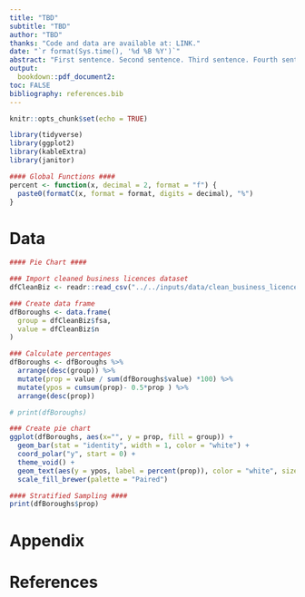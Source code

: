 ```yaml
---
title: "TBD"
subtitle: "TBD"
author: "TBD"
thanks: "Code and data are available at: LINK."
date: "`r format(Sys.time(), '%d %B %Y')`"
abstract: "First sentence. Second sentence. Third sentence. Fourth sentence."
output:
  bookdown::pdf_document2:
toc: FALSE
bibliography: references.bib
---
```


```r
knitr::opts_chunk$set(echo = TRUE)

library(tidyverse)
library(ggplot2)
library(kableExtra)
library(janitor)
```

```r
#### Global Functions ####
percent <- function(x, decimal = 2, format = "f") {   
  paste0(formatC(x, format = format, digits = decimal), "%")
}

```

# Data

```r
#### Pie Chart ####

### Import cleaned business licences dataset
dfCleanBiz <- readr::read_csv("../../inputs/data/clean_business_licences.csv")

### Create data frame
dfBoroughs <- data.frame(
  group = dfCleanBiz$fsa,
  value = dfCleanBiz$n
)

### Calculate percentages
dfBoroughs <- dfBoroughs %>% 
  arrange(desc(group)) %>%
  mutate(prop = value / sum(dfBoroughs$value) *100) %>%
  mutate(ypos = cumsum(prop)- 0.5*prop ) %>%
  arrange(desc(prop))

# print(dfBoroughs)

### Create pie chart
ggplot(dfBoroughs, aes(x="", y = prop, fill = group)) +
  geom_bar(stat = "identity", width = 1, color = "white") +
  coord_polar("y", start = 0) +
  theme_void() + 
  geom_text(aes(y = ypos, label = percent(prop)), color = "white", size=3) +
  scale_fill_brewer(palette = "Paired")
```

```r
#### Stratified Sampling ####
print(dfBoroughs$prop)


```



\newpage

# Appendix {-}

\newpage


# References


